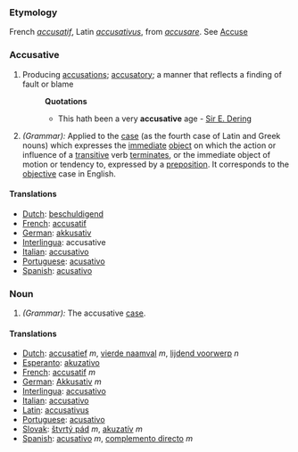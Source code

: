 ===Etymology===
French ''[[accusatif]]'', Latin ''[[accusativus]]'', from ''[[accusare]]''. See [[Accuse]]
===Accusative===
#Producing [[accusations]]; [[accusatory]]; a manner that reflects a finding of fault or blame
#:'''Quotations'''
#:*This hath been a very '''accusative''' age - [[Sir E. Dering]]
#''(Grammar):'' Applied to the [[case]] (as the fourth case of Latin and Greek nouns) which expresses the [[immediate]] [[object]] on which the action or influence of a [[transitive]] verb [[terminates]], or the immediate object of motion or tendency to, expressed by a [[preposition]]. It corresponds to the [[objective]] case in English.
====Translations====
*[[Dutch]]: [[beschuldigend]]
*[[French]]: [[accusatif]]
*[[German]]: [[akkusativ]]
*[[Interlingua]]: accusative
*[[Italian]]: [[accusativo]]
*[[Portuguese]]: [[acusativo]]
*[[Spanish]]: [[acusativo]]

===Noun===
#''(Grammar):'' The accusative [[case]].
====Translations====
*[[Dutch]]: [[accusatief]] ''m'', [[vierde naamval]] ''m'', [[lijdend voorwerp]] ''n''
*[[Esperanto]]: [[akuzativo]]
*[[French]]: [[accusatif]] ''m''
*[[German]]: [[Akkusativ]] ''m''
*[[Interlingua]]: [[accusativo]]
*[[Italian]]: [[accusativo]]
*[[Latin]]: [[accusativus]]
*[[Portuguese]]: [[acusativo]]
*[[Slovak]]: [[štvrtý pád]] ''m'', [[akuzatív]] ''m''
*[[Spanish]]: [[acusativo]] ''m'', [[complemento directo]] ''m''